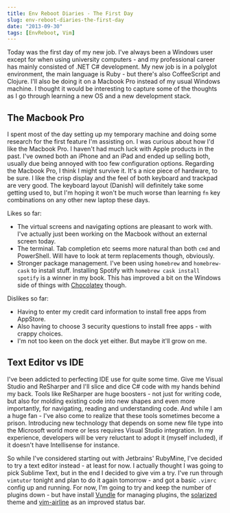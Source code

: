 ```yaml
---
title: Env Reboot Diaries - The First Day
slug: env-reboot-diaries-the-first-day
date: "2013-09-30"
tags: [EnvReboot, Vim]
---
```


Today was the first day of my new job. I've always been a Windows user except for when using university computers - and my professional career has mainly consisted of .NET C# development. My new job is in a polyglot environment, the main language is Ruby - but there's also CoffeeScript and Clojure. I'll also be doing it on a Macbook Pro instead of my usual Windows machine. I thought it would be interesting to capture some of the thoughts as I go through learning a new OS and a new development stack.

## The Macbook Pro

I spent most of the day setting up my temporary machine and doing some research for the first feature I'm assisting on. I was curious about how I'd like the Macbook Pro. I haven't had much luck with Apple products in the past. I've owned both an iPhone and an iPad and ended up selling both, usually due being annoyed with too few configuration options. Regarding the Macbook Pro, I think I might survive it. It's a nice piece of hardware, to be sure. I like the crisp display and the feel of both keyboard and trackpad are very good. The keyboard layout (Danish) will definitely take some getting used to, but I'm hoping it won't be much worse than learning `fn` key combinations on any other new laptop these days.

Likes so far:

*   The virtual screens and navigating options are pleasant to work with. I've actually just been working on the Macbook without an external screen today. 
*   The terminal. Tab completion etc seems more natural than both `cmd` and PowerShell. Will have to look at term replacements though, obviously.
*   Stronger package management. I've been using `homebrew` and `homebrew-cask` to install stuff. Installing Spotify with `homebrew cask install spotify` is a winner in my book. This has improved a bit on the Windows side of things with [Chocolatey](http://chocolatey.org/) though.

Dislikes so far:

*   Having to enter my credit card information to install free apps from AppStore.
*   Also having to choose 3 security questions to install free apps - with crappy choices.
*   I'm not too keen on the dock yet either. But maybe it'll grow on me.

## Text Editor vs IDE

I've been addicted to perfecting IDE use for quite some time. Give me Visual Studio and ReSharper and I'll slice and dice C# code with my hands behind my back. Tools like ReSharper are huge boosters - not just for writing code, but also for molding existing code into new shapes and even more importantly, for navigating, reading and understanding code. And while I am a huge fan - I've also come to realize that these tools sometimes become a prison. Introducing new technology that depends on some new file type into the Microsoft world more or less requires Visual Studio integration. In my experience, developers will be very reluctant to adopt it (myself included), if it doesn't have Intellisense for instance.

So while I've considered starting out with Jetbrains' RubyMine, I've decided to try a text editor instead - at least for now. I actually thought I was going to pick Sublime Text, but in the end I decided to give vim a try. I've run through `vimtutor` tonight and plan to do it again tomorrow - and got a basic `.vimrc` config up and running. For now, I'm going to try and keep the number of plugins down - but have install [Vundle](https://github.com/gmarik/vundle) for managing plugins, the [solarized](https://github.com/altercation/vim-colors-solarized) theme and [vim-airline](https://github.com/bling/vim-airline) as an improved status bar.
